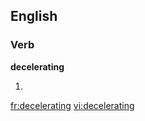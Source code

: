 
==English==

===Verb===
'''decelerating'''

# {{present participle of|[[decelerate]]}}

[[fr:decelerating]]
[[vi:decelerating]]